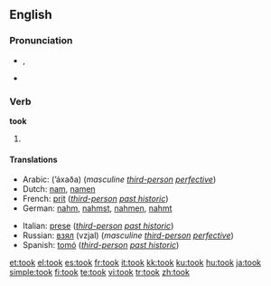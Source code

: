 ==English==

{{rank|left|part|off|160|took|nothing|God|three}}

===Pronunciation===
* {{IPA|/tʊk/}}, {{SAMPA|/tUk/}}
* {{audio|en-us-took.ogg|Audio (US)}}
*: {{rhymes|ʊk}}

===Verb===
'''took'''

# {{simple past of|[[take]]}}

====Translations====
{{trans-top|simple past of to take}}
* Arabic: {{Arab|[[اخذ]]}} (’áxaða) (''masculine [[third-person]] [[perfective]]'')
* Dutch: [[nam]], [[namen]]
* French: [[prit]] (''[[third-person]] [[past historic]]'')
* German: [[nahm]], [[nahmst]], [[nahmen]], [[nahmt]]
{{trans-mid}}
* Italian: [[prese]] (''[[third-person]] [[past historic]]'')
* Russian: [[взял]] (vzjal) (''masculine [[third-person]] [[perfective]]'')
* Spanish: [[tomó]] (''[[third-person]] [[past historic]]'')
{{trans-bottom}}

[[et:took]]
[[el:took]]
[[es:took]]
[[fr:took]]
[[it:took]]
[[kk:took]]
[[ku:took]]
[[hu:took]]
[[ja:took]]
[[simple:took]]
[[fi:took]]
[[te:took]]
[[vi:took]]
[[tr:took]]
[[zh:took]]